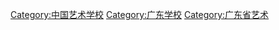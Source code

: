 [[Category:中国艺术学校|Category:中国艺术学校]]
[[Category:广东学校|Category:广东学校]]
[[Category:广东省艺术|Category:广东省艺术]]